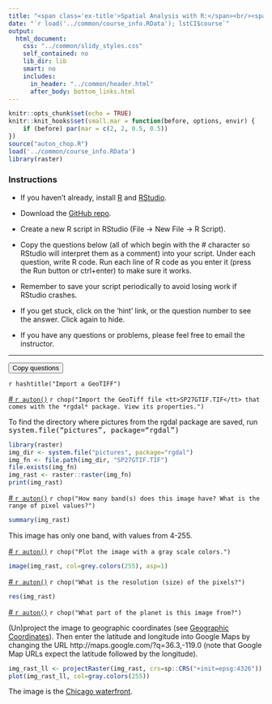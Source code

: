 ```yaml
---
title: "<span class='ex-title'>Spatial Analysis with R:</span><br/><span class='ex-subtitle'>Exercise 10: Import Raster Data</span>"
date: "`r load('../common/course_info.RData'); lstCI$course`"
output: 
  html_document: 
    css: "../common/slidy_styles.css"
    self_contained: no
    lib_dir: lib
    smart: no
    includes:
      in_header: "../common/header.html"
      after_body: bottom_links.html
---
```


```r
knitr::opts_chunk$set(echo = TRUE)
knitr::knit_hooks$set(small.mar = function(before, options, envir) {
    if (before) par(mar = c(2, 2, 0.5, 0.5))
})
source("auton_chop.R")
load('../common/course_info.RData')
library(raster)
```

### Instructions

- If you haven't already, install [R](https://cran.r-project.org/) and [RStudio](https://www.rstudio.com/products/rstudio/download/). 

- Download the <a href="`r lstCI$githubrepo`" target="_blank">GitHub repo</a>. 

- Create a new R script in RStudio (File &rarr; New File &rarr; R Script). 

- Copy the questions below (all of which begin with the _#_ character so RStudio will interpret them as a comment) into your script. Under each question, write R code. Run each line of R code as you enter it (press the Run button or ctrl+enter) to make sure it works.

- Remember to save your script periodically to avoid losing work if RStudio crashes.

- If you get stuck, click on the 'hint' link, or the question number to see the answer. Click again to hide.

- If you have any questions or problems, please feel free to email the instructor.

<hr class="hrdivider">
<div class="copy-button"><button onclick="CopyToClipboard('qtn_div');return false;">Copy questions</button></div>
<div id="qtn_div" class="ex-qtn">

`r hashtitle("Import a GeoTIFF")`

<a id="qtn_hnlugg" href="#" class="showhidelink" onclick="showHide('hnlugg');return false;">\# `r auton()`</a> `r chop("Import the GeoTiff file <tt>SP27GTIF.TIF</tt> that comes with the *rgdal* package. View its properties.")` <a href="#" class="showhidehint" onclick="showHide('pzobpq');return false;"></a>  

<div id="pzobpq" class="hint">
To find the directory where pictures from the rgdal package are saved, run <tt>system.file("pictures", package="rgdal")</tt></div>
  

<div id="hnlugg" class="answer-code">
```r
library(raster)
img_dir <- system.file("pictures", package="rgdal")
img_fn <- file.path(img_dir, "SP27GTIF.TIF")
file.exists(img_fn)
img_rast <- raster::raster(img_fn)
print(img_rast)
```
</div>

<a id="qtn_poyepl" href="#" class="showhidelink" onclick="showHide('poyepl');return false;">\# `r auton()`</a> `r chop("How many band(s) does this image have? What is the range of pixel values?")`  

<div id="poyepl" class="answer-code">
```r
summary(img_rast)
```

This image has only one band, with values from 4-255.
</div>

<a id="qtn_brceln" href="#" class="showhidelink" onclick="showHide('brceln');return false;">\# `r auton()`</a> `r chop("Plot the image with a gray scale colors.")`  

<div id="brceln" class="answer-code">
```r
image(img_rast, col=grey.colors(255), asp=1)
```
</div>

<a id="qtn_sgaova" href="#" class="showhidelink" onclick="showHide('sgaova');return false;">\# `r auton()`</a> `r chop("What is the resolution (size) of the pixels?")`  

<div id="sgaova" class="answer-code">
```r
res(img_rast)
```
</div>

<a id="qtn_jpiflp" href="#" class="showhidelink" onclick="showHide('jpiflp');return false;">\# `r auton()`</a> `r chop("What part of the planet is this image from?")` <a href="#" class="showhidehint" onclick="showHide('lpfzzx');return false;"></a>  

<div id="lpfzzx" class="hint">(Un)project the image to geographic coordinates (see [Geographic Coordinates](../slides/part02e_spatial-data.html#geographic-coordinates)). Then enter the latitude and longitude into Google Maps by changing the URL http://maps.google.com/?q=36.3,-119.0 (note that Google Map URLs expect the latitude followed by the longitude).</div>

<div id="jpiflp" class="answer-code">
```r
img_rast_ll <- projectRaster(img_rast, crs=sp::CRS("+init=epsg:4326"))
plot(img_rast_ll, col=gray.colors(255))
```

The image is the [Chicago waterfront](https://goo.gl/maps/AqnXUFqFxUo).
</div>

</div><!-- end questions -->
